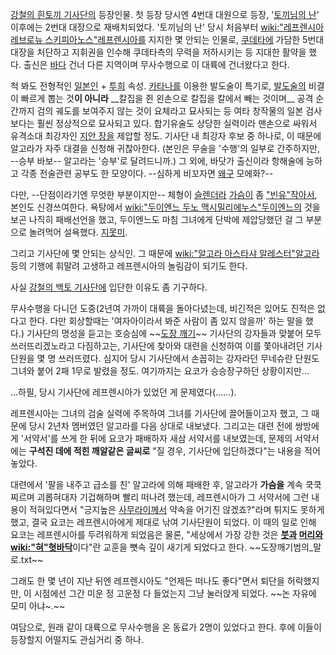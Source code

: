 [[강철의 흰토끼 기사단]]의 등장인물. 첫 등장 당시엔 4번대 대원으로 등장, '[[토끼님의 난]]' 이후에는 2번대 대장으로 재배치되었다. '토끼님의 난' 당시 처음부터 [[wiki:"레프렌시아 레브로뉴 스키피아노스"레프렌시아]]를 지지한 몇 안되는 인물로, [[쿠데타]]에 가담한 5번대 대장을 처단하고 지휘권을 인수해 쿠데타측의 무력을 저하시키는 등 지대한 활약을 했다.
출신은 [[바다]] 건너 다른 지역이며 무사수행으로 이 대륙에 건너왔다고 한다.

척 봐도 전형적인 [[일본인]] + [[투희]] 속성. [[카타나]]를 이용한 발도술이 특기로, [[발도술]]의 비결이 빠르게 뽑는 것'''이 아니라''' __칼집을 쥔 왼손으로 칼집을 칼에서 빼는 것이며__ 공격 순간까지 검의 궤도를 보여주지 않는 것이 요체라고 묘사되는 등 여타 창작물의 일본 검사보다는 훨씬 정상적으로 묘사되고 있다. 합기유술도 상당한 실력이라 맨손으로 싸워서 유격소대 최강자인 [[지안 장]]을 제압할 정도. 기사단 내 최강자 후보 중 하나로, 이 때문에 알고라가 자주 대결을 신청해 귀찮아한다. (본인은 무술을 '수행'의 일부로 간주하지만, --승부 바보-- 알고라는 '승부'로 달려드니까.) 그 외에, 바닷가 출신이라 항해술에 능하고 각종 전술관련 공부도 한 모양이다. --심하게 비꼬자면 [[왜구]] 모에화?--

다만, --단점이라기엔 무엇한 부분이지만-- 체형이 [[슬렌더]]라 [[가슴]]이 좀 [["빈유"작아서]], 본인도 신경쓰여한다. 욕탕에서 [[wiki:"두이엔느 두노 맥시밀리에누스"두이엔느]]의 것을 보곤 나직히 패배선언을 했고, 두이엔느도 마침 그녀에게 단박에 제압당했던 걸 그 부분으로 놀려먹어 설욕했다. [[지못미]].

그리고 기사단에 몇 안되는 상식인. 그 때문에 [[wiki:"알고라 아스타샤 알레스터"알고라]] 등의 기행에 휘말려 고생하고 레프렌시아의 놀림감이 되기도 한다. 

사실 [[강철의 백토 기사단]]에 입단한 이유도 좀 기구하다. 

무사수행을 다니던 도중(2년여 가까이 대륙을 돌아다녔는데, 비긴적은 있어도 진적은 없다고 한다. 다만 회상할때는 '여자아이라서 봐준 사람이 좀 있지 않을까' 하는 말을 했다.) 기사단의 명성을 듣고는 호승심에 ~~[[도장 깨기]]~~ 기사단의 강자들과 맞붙어 모두 쓰러뜨리겠노라고 다짐하고는, 기사단에 찾아와 대련을 신청하여 이를 쫓아내려던 기사단원을 몇 명 쓰러뜨렸다. 심지어 당시 기사단에서 손꼽히는 강자라던 무네슈란 단원도 그녀와 붙어 2패 1무로 발렸을 정도. 여기까지는 요코가 승승장구하던 상황이지만... 

...하필, 당시 기사단에 레프렌시아가 있었던 게 문제였다(......). 

레프렌시아는 그녀의 검술 실력에 주목하여 그녀를 기사단에 끌어들이고자 했고, 그 때문에 당시 2년차 멤버였던 알고라를 다음 상대로 내보냈다. 그리고는 대련 전에 쌍방에게 '서약서'를 쓰게 한 뒤에 요코가 패배하자 새삼 서약서를 내보였는데, 문제의 서약서에는 '''구석진 데에 적힌 깨알같은 글씨로''' "질 경우, 기사단에 입단하겠다"는 내용을 적어놓았다.

대련에서 '팔을 내주고 급소를 친' 알고라에 의해 패배한 후, 알고라가 '''가슴을''' 계속 쿡쿡 찌르며 괴롭혀대자 기겁해하며 빨리 떠나려 했는데, 레프렌시아가 그 서약서에 그런 내용이 적혀있다면서 "긍지높은 [[사무라이]]께서 약속을 어기진 않겠죠?"라며 튀지도 못하게 했고, 결국 요코는 레프렌시아에게 제대로 낚여 기사단원이 되었다. 이 때의 일로 인해 요코는 레프렌시아를 두려워하게 되었음은 물론, "세상에서 가장 강한 것은 '''[[붓]]과 [[머리]]와 [[wiki:"혀"혓바닥]]'''이다"란 교훈을 뼛속 깊이 새기게 되었다고 한다. ~~도장깨기범의_말로.txt~~ 

그래도 한 몇 년이 지난 뒤엔 레프렌시아도 "언제든 떠나도 좋다"면서 퇴단을 허락했지만, 이 시점에선 그간 미운 정 고운정 다 들었는지 그냥 눌러앉게 되었다. ~~논 자유에 모미 아냐~.~~

여담으로, 원래 같이 대륙으로 무사수행을 온 동료가 2명이 있었다고 한다. 후에 이들이 등장할지 어떨지도 관심거리 중 하나.
